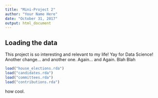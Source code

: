 ```yaml
---
title: "Mini-Project 2"
author: "Your Name Here"
date: "October 31, 2017"
output: html_document
---
```



## Loading the data

This project is so interesting and relevant to my life! Yay for Data Science! Another change... and another one. Again... and Again. Blah Blah

```r
load("house_elections.rda")
load("candidates.rda")
load("committees.rda")
load("contributions.rda")
```
how cool. 